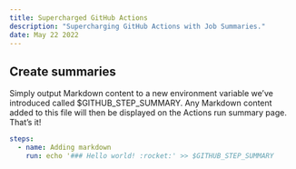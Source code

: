 ```yaml
---
title: Supercharged GitHub Actions
description: "Supercharging GitHub Actions with Job Summaries."
date: May 22 2022
---
```

## Create summaries ##

Simply output Markdown content to a new environment variable we’ve introduced called $GITHUB_STEP_SUMMARY. Any Markdown content added to this file will then be displayed on the Actions run summary page. That’s it!
```yaml
steps:
  - name: Adding markdown
    run: echo '### Hello world! :rocket:' >> $GITHUB_STEP_SUMMARY
```